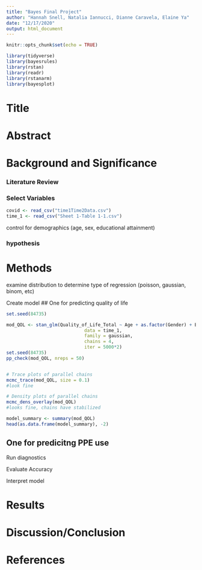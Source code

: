 ```yaml
---
title: "Bayes Final Project"
author: "Hannah Snell, Natalia Iannucci, Dianne Caravela, Elaine Ya"
date: "12/17/2020"
output: html_document
---
```


```r
knitr::opts_chunk$set(echo = TRUE)

library(tidyverse)
library(bayesrules)
library(rstan)
library(readr)
library(rstanarm)
library(bayesplot)
```

# Title


# Abstract 


# Background and Significance

### Literature Review

### Select Variables

```r
covid <- read_csv("time1Time2Data.csv")
time_1 <- read_csv("Sheet 1-Table 1-1.csv")
```


control for demographics (age, sex, educational attainment)

### hypothesis

# Methods

examine distribution to determine type of regression (poisson, gaussian, binom, etc)

Create model
## One for predicting quality of life

```r
set.seed(84735)

mod_QOL <- stan_glm(Quality_of_Life_Total ~ Age + as.factor(Gender) + Education + Intolerance_of_Uncertainty_Total + FFMQtotal + Patient_Health_Questionnaire_Total + Illnesses + General_Health_Questionnaire_Negative_Total + Perceived_Vulnerability_to_Disease_Total + Patient_Health_Questionnaire_Total*General_Health_Questionnaire_Negative_Total + Patient_Health_Questionnaire_Total*Illnesses + Illnesses*General_Health_Questionnaire_Negative_Total,
                             data = time_1,
                             family = gaussian,
                             chains = 4,
                             iter = 5000*2)
set.seed(84735)
pp_check(mod_QOL, nreps = 50)


# Trace plots of parallel chains
mcmc_trace(mod_QOL, size = 0.1)
#look fine

# Density plots of parallel chains
mcmc_dens_overlay(mod_QOL)
#looks fine, chains have stabilized
```

```r
model_summary <- summary(mod_QOL)
head(as.data.frame(model_summary), -2)
```

## One for predicitng PPE use

Run diagnostics 

Evaluate Accuracy 

Interpret model

# Results


# Discussion/Conclusion


# References 